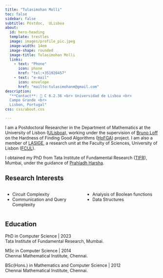 ```yaml
---
title: "Tulasimohan Molli"
toc: false
sidebar: false
subtitle: Postdoc,  ULisboa
about:
  id: hero-heading
  template: trestles
  image: images/profile_pic.jpeg
  image-width: 14em
  image-shape: rounded
  image-title: Tulasimohan Molli
  links:
    - text: "Phone"
      icon: phone
      href: "tel:+351920457" 
    - text: "e-mail"
      icon: envelope
      href: "mailto:tulasimohanm@gmail.com"
description: 
  "**Contact**: 📍 C 6.2.36 <br> Universidad de Lisboa <br>
  Campo Grande <br>
  Lisbon, Portugal"
css: css/about.css

---
```

:::{#hero-heading}

I am a Postdoctoral Researcher in the Department of Mathematics at the University of Lisbon ([ULisboa]()), working under the supervision of [Bruno Loff]() on the Hardness of Finding Good Algorithms ([HoFGA]()) project. I am also a member of [LASIGE](), a research unit at the Faculty of Sciences, University of Lisbon ([FCUL]()).

I obtained my PhD from Tata Institute of Fundamental Research ([TIFR]()), Mumbai, under the guidance of [Prahladh Harsha]().

<!-- I earned my Bachelor's and Master's degrees from Chennai Mathematical Institute (CMI), during which I also attended courses at the Institute of Mathematical Sciences (IMSc), Chennai. For my Master's project, I collaborated with Srikanth Srinivasan at IIT Bombay and completed a qualifier project under the guidance of Arkadev Chattopadhyay at TIFR. -->

## Research Interests

::: {.columns}
::: {.column width="50%"}

- Circuit Complexity
- Communication and Query Complexity
:::

::: {.column width="50%"}
- Analysis of Boolean functions
- Data Structures
:::
:::

## Education

PhD in Computer Science | 2023 </br>
Tata Institute of Fundamental Research, Mumbai. 

MSc in Computer Science | 2014 </br>
Chennai Mathematical Institute, Chennai. 

BSc(Hons.) in Mathematics and Computer Science | 2012 </br>
Chennai Mathematical Institute, Chennai.  

:::
